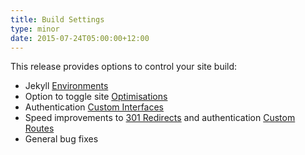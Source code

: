 ```yaml
---
title: Build Settings
type: minor
date: 2015-07-24T05:00:00+12:00
---
```


This release provides options to control your site build:

* Jekyll [Environments](/documentation/build/setup/environments/)
* Option to toggle site [Optimisations](/documentation/host/)
* Authentication [Custom Interfaces](/documentation/host/authentication/user-accounts/)
* Speed improvements to [301 Redirects](/documentation/host/domains/) and authentication [Custom Routes](/documentation/host/authentication/)
* General bug fixes
